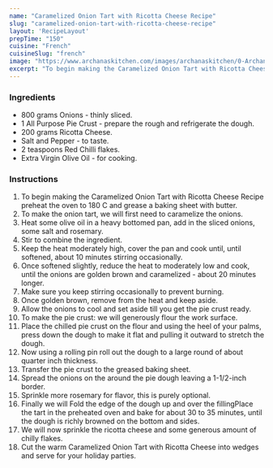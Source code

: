 ---
name: "Caramelized Onion Tart with Ricotta Cheese Recipe"
slug: "caramelized-onion-tart-with-ricotta-cheese-recipe"
layout: 'RecipeLayout'
prepTime: "150"
cuisine: "French"
cuisineSlug: "french"
image: "https://www.archanaskitchen.com/images/archanaskitchen/0-Archanas-Kitchen-Recipes/2016/1-Archana/Caramelized-Onion-Tart-5723.jpg"
excerpt: "To begin making the Caramelized Onion Tart with Ricotta Cheese Recipe preheat the oven to 180 C and grease a baking sheet with butter"
---

### Ingredients

- 800 grams Onions - thinly sliced.
- 1 All Purpose Pie Crust - prepare the rough and refrigerate the dough.
- 200 grams Ricotta Cheese.
- Salt and Pepper - to taste.
- 2 teaspoons Red Chilli flakes.
- Extra Virgin Olive Oil - for cooking.

### Instructions

1. To begin making the Caramelized Onion Tart with Ricotta Cheese Recipe preheat the oven to 180 C and grease a baking sheet with butter.
1. To make the onion tart, we will first need to caramelize the onions.
1. Heat some olive oil in a heavy bottomed pan, add in the sliced onions, some salt and rosemary.
1. Stir to combine the ingredient.
1. Keep the heat moderately high, cover the pan and cook until, until softened, about 10 minutes stirring occasionally.
1. Once softened slightly, reduce the heat to moderately low and cook, until the onions are golden brown and caramelized - about 20 minutes longer.
1. Make sure you keep stirring occasionally to prevent burning.
1. Once golden brown, remove from the heat and keep aside.
1. Allow the onions to cool and set aside till you get the pie crust ready.
1. To make the pie crust: we will generously flour the work surface.
1. Place the chilled pie crust on the flour and using the heel of your palms, press down the dough to make it flat and pulling it outward to stretch the dough.
1. Now using a rolling pin roll out the dough to a large round of about quarter inch thickness.
1. Transfer the pie crust to the greased baking sheet.
1. Spread the onions on the around the pie dough leaving a 1-1/2-inch border.
1. Sprinkle more rosemary for flavor, this is purely optional.
1. Finally we will Fold the edge of the dough up and over the fillingPlace the tart in the preheated oven and bake for about 30 to 35 minutes, until the dough is richly browned on the bottom and sides.
1. We will now sprinkle the ricotta cheese and some generous amount of chilly flakes.
1. Cut the warm Caramelized Onion Tart with Ricotta Cheese into wedges and serve for your holiday parties.
